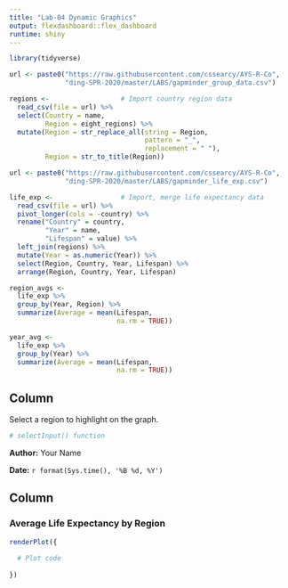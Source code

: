 ```yaml
---
title: "Lab-04 Dynamic Graphics"
output: flexdashboard::flex_dashboard
runtime: shiny
---
```


```r

library(tidyverse)

url <- paste0("https://raw.githubusercontent.com/cssearcy/AYS-R-Co",
              "ding-SPR-2020/master/LABS/gapminder_group_data.csv")

regions <-                  # Import country region data
  read_csv(file = url) %>%         
  select(Country = name,
         Region = eight_regions) %>% 
  mutate(Region = str_replace_all(string = Region, 
                                  pattern = "_", 
                                  replacement = " "),
         Region = str_to_title(Region))

url <- paste0("https://raw.githubusercontent.com/cssearcy/AYS-R-Co",
              "ding-SPR-2020/master/LABS/gapminder_life_exp.csv")

life_exp <-                 # Import, merge life expectancy data
  read_csv(file = url) %>%        
  pivot_longer(cols = -country) %>% 
  rename("Country" = country, 
         "Year" = name, 
         "Lifespan" = value) %>% 
  left_join(regions) %>% 
  mutate(Year = as.numeric(Year)) %>% 
  select(Region, Country, Year, Lifespan) %>% 
  arrange(Region, Country, Year, Lifespan)

region_avgs <- 
  life_exp %>% 
  group_by(Year, Region) %>% 
  summarize(Average = mean(Lifespan, 
                           na.rm = TRUE))

year_avg <- 
  life_exp %>% 
  group_by(Year) %>% 
  summarize(Average = mean(Lifespan, 
                           na.rm = TRUE))

```



Column {.sidebar}
-----------------------------------------------------------------------

Select a region to highlight on the graph.

```r

# selectInput() function

```


**Author:** Your Name

**Date:**  `r format(Sys.time(), '%B %d, %Y')`


Column
-----------------------------------------------------------------------

### Average Life Expectancy by Region

```r

renderPlot({
  
  # Plot code 
    
})

```

